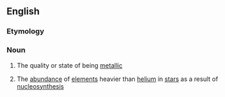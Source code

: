 ==English==

===Etymology===
{{suffix|en|metallic|ity}}

===Noun===
{{wikipedia}}
{{en-noun|metallicities}}

# The quality or state of being [[metallic]]
# {{lb|en|astronomy}} The [[abundance]] of [[element]]s heavier than [[helium]] in [[star]]s as a result of [[nucleosynthesis]]